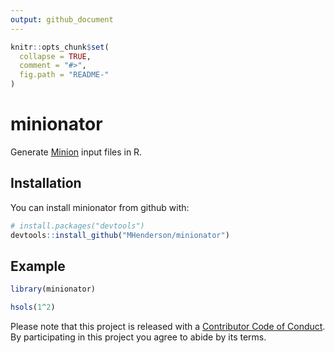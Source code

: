 ```yaml
---
output: github_document
---
```


<!-- README.md is generated from README.Rmd. Please edit that file -->

```r
knitr::opts_chunk$set(
  collapse = TRUE,
  comment = "#>",
  fig.path = "README-"
)
```

# minionator

Generate [Minion](http://constraintmodelling.org/minion/) input files in R.

## Installation

You can install minionator from github with:

```r
# install.packages("devtools")
devtools::install_github("MHenderson/minionator")
```

## Example


```r
library(minionator)

hsols(1^2)
```

Please note that this project is released with a
[Contributor Code of Conduct](CONDUCT.md). By participating in this project
you agree to abide by its terms.

